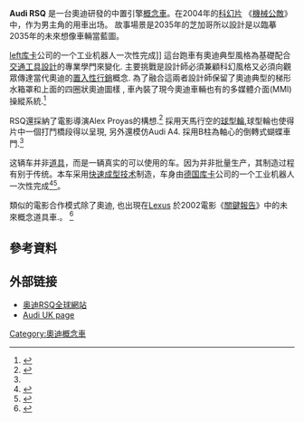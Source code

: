 {{Infobox Automobile
|name=奥迪RSQ （Audi RSQ）
| image=[[File:Audi_study.JPG|250px]]
|manufacturer=[[File:Audi-Logo_2016.svg|25px]] [[奥迪|奥迪]]
|class=兩門超跑
|assembly=[[德國|德國]]
|body_style=兩門 
| production     = 2004概念車
|layout=[[四輪驅動|四輪驅動]]/[[中置引擎|中置引擎]]
|similar=[[法拉利_F430|法拉利 F430]]<br/>[[BMW_M3|BMW M3]]<br/>[[馬自達RX-8|馬自達RX-8]]<br/>[[三菱Lancer_Evolution|三菱Lancer Evolution]]<br/>[[日產GT-R|日產GT-R]]
| wheelbase      = 2,649 mm (104.3 in)
| length         = 4,431 mm (174.4 in)
| width          = 1,904 mm (75.0 in)
| height         = 1,249 mm (49.2 in)
| weight         = 
| engine         = [[氫燃料電池引擎|氫燃料電池引擎]]
| rtrack         = 
| fuel_economy   = 
| fuel_capacity  = 
| related        = [[Audi_R8|Audi R8]]
| designer       = 
}}

{{Commonscat|Audi concept vehicles}}
'''Audi RSQ''' 是一台奧迪研發的中置引擎[[概念車|概念車]]。在2004年的[[科幻片|科幻片]] 《[[機械公敵|機械公敵]]》中，作为男主角的用車出场。 故事場景是2035年的芝加哥所以設計是以臨摹2035年的未來想像車輛當藍圖。

[[file:I_robot_car.jpg|left]][[库卡|库卡]]公司的一个工业机器人一次性完成]]
這台跑車有奧迪典型風格為基礎配合[[交通工具設計|交通工具設計]]的專業學門來變化. 主要挑戰是設計師必須兼顧科幻風格又必須向觀眾傳達當代奧迪的[[置入性行銷|置入性行銷]]概念. 為了融合這兩者設計師保留了奧迪典型的梯形水箱罩和上面的四圈狀奧迪圖樣 , 車內裝了現今奧迪車輛也有的多媒體介面(MMI) 操縱系統.<ref name="PR">{{cite web |url= http://www.audiworld.com/news/04/nyias/robot2/ |title= The Making of the Audi RSQ for the Epic Movie Event "I, ROBOT" |accessdate= 2007-12-30 |date= 2004-04-07 |work= Press release |publisher= Audi |archive-url= https://web.archive.org/web/20080105064907/http://www.audiworld.com/news/04/nyias/robot2/ |archive-date= 2008-01-05 |dead-url= yes }}</ref>

RSQ還採納了電影導演Alex Proyas的構想.<ref>{{cite web |url= http://www.domain-b.com/brand_dossier/adv_brnd/20071228_automobiles.html |title= Automobiles and their placement in movies: Good for the image? news |accessdate= 2007-12-30 |date= 2007-12-28 |work= Brand Dossier |publisher= domain-b.com |archive-date= 2007-12-29 |archive-url= https://web.archive.org/web/20071229060234/http://www.domain-b.com/brand_dossier/adv_brnd/20071228_automobiles.html |dead-url= no }}</ref> 採用天馬行空的[[球型輪|球型輪]],球型輪也使得片中一個打鬥橋段得以呈現, 另外還模仿Audi A4. 採用B柱為軸心的倒轉式蝴蝶車門.<ref name="PR"/>

这辆车并非[[道具|道具]]，而是一辆真实的可以使用的车。因为并非批量生产，其制造过程有别于传统。本车采用[[快速成型技术|快速成型技术]]制造，车身由[[德国|德国]][[库卡|库卡]]公司的一个工业机器人一次性完成<ref >{{Cite web |url=http://www.inventionaddict.com/2012/02/29/the-benefits-of-rapid-prototyping/ |title=The Benefits of Rapid Prototyping |accessdate=2012-04-15 |author= |date=2012-02-29 |work= |publisher=Invention Addict |language=en |archive-date=2017-03-21 |archive-url=https://web.archive.org/web/20170321031017/http://www.inventionaddict.com/2012/02/29/the-benefits-of-rapid-prototyping/ |dead-url=no }}</ref><ref>{{Cite web|url=http://www.wurzelzieher.de/Rapid_Prototyping.aspx|title=Rapid Prototyping|accessdate=2012-04-15|author=|date=|work=|publisher=Wurzelzieher|language=de}}{{dead link|date=2017年12月 |bot=InternetArchiveBot |fix-attempted=yes }}</ref>。

類似的電影合作模式除了奧迪, 也出現在[[Lexus|Lexus]] 於2002電影《[[關鍵報告_(電影)|關鍵報告]]》中的未來概念道具車.。
<ref>{{cite web |url= http://cars.ign.com/articles/529/529473p1.html |title= I, Robot: U, Audi |accessdate= 2007-12-30 |date= 2004-07-09 |work= IGN Cars |publisher= IGN Entertainment |archive-date= 2008-01-05 |archive-url= https://web.archive.org/web/20080105123307/http://cars.ign.com/articles/529/529473p1.html |dead-url= yes }}</ref>

==參考資料==
{{reflist}}

==外部链接==
*[http://www.audi.com.tw/tw/brand/zh/About_Audi/design_studies/RQS.html 奥迪RSQ全球網站] {{Wayback|url=http://www.audi.com.tw/tw/brand/zh/About_Audi/design_studies/RQS.html |date=20140805153712 }}
* [http://www.audi.co.uk/audi/uk/en2/experience/Studies/previous_concepts/audi_rsq.html Audi UK page]{{Dead link|date=2019年10月 |bot=InternetArchiveBot |fix-attempted=yes }}
{{Audi}}

[[Category:奧迪概念車|Category:奧迪概念車]]